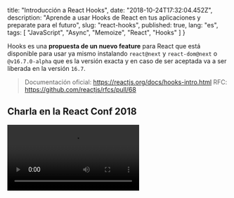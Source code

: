 
  title: "Introducción a React Hooks",
  date: "2018-10-24T17:32:04.452Z",
  description: "Aprende a usar Hooks de React en tus aplicaciones y preparate para el futuro",
  slug: "react-hooks",
  published: true,
  lang: "es",
  tags: [
    "JavaScript",
    "Async",
    "Memoize",
    "React",
    "Hooks"
  ]
}


Hooks es una **propuesta de un nuevo feature** para React que está disponible para usar ya mismo instalando `react@next` y `react-dom@next` o `@v16.7.0-alpha` que es la versión exacta y en caso de ser aceptada va a ser liberada en la versión `16.7`.

> Documentación oficial: https://reactjs.org/docs/hooks-intro.html
> RFC: https://github.com/reactjs/rfcs/pull/68

## Charla en la React Conf 2018

<Video src="https://www.youtube.com/embed/dpw9EHDh2bM" />

Los hooks vienen con la idea de ser una solución para varios problemas al usar React como son la dificultad de reusar lógica entre componente, componentes complejos que se vuelven difíciles de entender y el simple hecho de que usar clases hace más difícil que usar funciones directamente.

## Adopción Gradual

Algo importante es que los Hooks son _**completamente opcionales**_ y no es necesario usarlos, se puede y se va a poder seguir usando y actualizando React sin problemas mientras se usan clases en vez de hooks.

## Usando hooks: `useState`

Veamos como usar un hooks, para esto vamos a comparar clases y hooks haciendo el mismo código, una componente que mantiene el estado de un input y lo actualiza cuando se escribe en el.

```js
import React, { Component } from "react";

class Input extends Component {
  state = {
    value: this.props.defaultValue,
  };

  handleChange = event => {
    this.setState({
      value: event.target.value
    });
  }

  render() {
    const { value } = this.state;
    return (
      <input value={value} onChange={this.handleChange} />
    );
  }
}
```

Así es como se vería nuestro componente. Ahora veamos como se haría usando Hooks.

```js
import React, { useState } from "react";

function Input({ defaultValue }) {
  const [value, setValue] = useState(defaultValue);
  function handleChange(event) {
    setValue(event.target.value);
  }
  return (
    <input value={value} onChange={handleChange} />
  );
}
```

¿Cómo funciona? El hook `useState` nos permite pasar un valor por inicial a nuestro estado y nos devuelve un array, el primer elemento de dicho array es el valor actual y el segundo es la función para actualizar, como `this.setState`, este array lo descomponemos en `value` y `setValue`, el nombre puede ser el que quieras para ambos.

> _Nota_: Se usa un array y no un objeto debido a que el objeto tendría nombres para sus propiedades haciendo más largo ponerles cualquier nombre al necesitar hacer `{ state: value, setState: setValue } = useState(defaultValue)`, especialmente al usar múltiples `useState`.

Después creamos la función para manejar el evento `change` que usa `setValue` y devolvemos el input usando `value` y nuestro `handleChange`. Con esto React va a crear el estado de nuestro componente y actualizarlo cada vez que `handleChange` se ejecute, al actualizarse el estado se va a volver a renderizar `Input`.

Exactamente igual que como funcionan las clases, pero sin el overhead de hacer `extend`, un método `render` y el uso de `this`, cosa que quizás para un desarrollador con experiencia en React sea fácil mas para un desarrollador que está aprendiendo React y capaz que hasta JavaScript puede ser más complicado.

### Múltiples estados

Ya vimos como funciona, que ocurre queremos usar un estado más complejo y con varias propiedades? Una opción es pasar un objeto como estado inicial y después encargarse de actualizar solo ciertas propiedades, de forma similar a como funciona `this.setState`.

```js
const [state, setState] = useState({ value: '', count: 0 });
function handleChange(event) {
  setState({
    ...state,
    value: event.target.value
  });
}
function handleClick() {
  setState({
    ...state,
    count: state.count + 1
  });
}
```

Y aunque esto funciona no es ideal, lo mejor en este caso es simplemente usar `useState` dos veces para tener dos estado.

```js
const [count, setCount] = useState(0);
const [value, setValue] = useState('');
function handleChange(event) {
  setValue(event.target.value);
}
function handleClick() {
  setCount(count + 1);
}
```

> _Nota_: El órden en el que se ejecutan los `useState` es importante, si este cambiara React podría pasar el valor de count a value y viceversa. Es _muy raro_ que cambie el orden, pero es importante tenerlo en cuenta por si pasa.

## Usando hooks: `useEffect`

Ya vimos como reemplazar el uso del estado con hooks, ahora veamos como reemplazar el uso de los métodos del ciclo de vida con estos. Para eso tenemos un hooks llamado `useEffect` que nos permite realizar efectos o más específicamente efectos secundarios.

Este hook se ejecuta **después** de cada render del componente lo que lo hace similar a `componentDidMount` y `componentDidUpdate`. Veamos un ejemplo con clases y con el hook.

```js
import React, { Component } from "react";

class Count extends Component {
  state = {
    count: 0,
  }
  componentDidMount() {
    document.title = `Clicks: ${this.state.count}`;
  }
  componentDidUpdate() {
    document.title = `Clicks: ${this.state.count}`;
  }
  handleClick = () => {
    this.setState(state => ({ count: state.count + 1 }));
  }
  render() {
    return (
      <button onClick={this.handleClick}>Clicks: {this.state.count};
    )
  }
}
```

Nuestro componente `Count` cuenta los clicks y actualiza el título de la página para indicar la cantidad de clicks realizados. Veamos ahora como hacerlo con hooks.

```js
import React, { useState, useEffect } from "react";

function Count() {
  const [count, setCount] = useState(0);

  useEffect(() => {
    document.title = `Clicks: ${count}`;
  });

  return (
    <button onClick={() => setCount(state.count + 1)}>Clicks: {count};
  );
}
```

Como vemos `useEffect` recibe una función y la ejecuta después de cada render lo que lo vuelve un reemplazo no solo de `componentDidMount` sino también de `componentDidUpdate`. Como extra las funciones que se ejecutan en `useEffect` no impiden que el navegador actualize la pantalla por lo que proveen un mejor rendimiento.

### Limpieza de efectos

En algunos casos es posible que necesitemos hacer una limpieza al desmontar el componente. Digamos que queremos escuchar todos los clicks de la página ahora en vez de un solo botón, para esto con clases usaríamos `componentDidMount` para agregar un event listener y `componentWillUnmount` para eliminarlo.

```js
import React, { Component } from "react";

class ClickCounter extends Component {
  state = {
    count: 0
  };

  componentDidMount() {
    window.addEventListener('click', this.handleClick);
  }

  componentWillUnmount() {
    window.removeEventListener('click', this.handleClick);
  }

  handleClick = () => {
    this.setState(state => ({ count: state.count + 1 }));
  };

  render() {
    return (
      <p>Clicks: {this.state.count}</p>
    )
  }
}
```

Estos se puede lograr usando hooks. Veamos como.

```js
import React, { useState, useEffect } from "react";

function ClickCounter() {
  const [count, setCount] = useState(0);

  function handleClick() {
    setCount(count + 1);
  }

  useEffect(() => {
    window.addEventListener('click', handleClick);
    return () => window.removeEventListener('click', handleClick);
  });

  return (
    <p>Clicks: {count}</p>
  );
}
```

Movemos la función que actualiza nuestro estado por fuera de `useEffect` y realizamos el `addEventListener` dentro de esto. Adicionalmente devolvemos una función que ejecuta `removeEventListener`. React va a ejecutar esta función después de desmontar y antes de actualizar el componente por lo que entre cada render se va a eliminar el listener anterior y agregar uno nuevo, cuando no haya un nuevo render simplemente va a eliminar el último listener.

Con esto podemos ejecutar código después del montado, después de una actualización y antes de desmontar.

> _Nota_: La razón de que se ejecute `removeEventListener` antes del update es debido a que si nuestro efecto se basa en datos que llegan por `props` y estos cambian es necesario en `componentDidUpdate` volver a agregar nuestros listener. Esto se puede evitar como veremos más adelante.

### Múltiples efectos

En caso de que necesitemos realizar varios efectos dentro de un mismo componente es posible usar un solo `useEffect` para ejecutarlos a todos o lo que es mejor y recomendado usar este hooks una vez por cada efecto para tener una mejor separación de responsabilidades.

```js
import React, { useState, useEffect } from "react";

function ClickCounter() {
  const [count, setCount] = useState(0);

  function handleClick() {
    setCount(count + 1);
  }

  // listen clicks
  useEffect(() => {
    window.addEventListener('click', handleClick);
    return () => window.removeEventListener('click', handleClick);
  });

  // update title
  useEffect(() => {
    document.title = `Clicks: ${count}`;
  });

  return (
    <p>Clicks: {count}</p>
  );
}
```

Con esto podemos mantener más separados los efectos según su uso.

### Obviando efectos

Antes dijimos que nuestros efectos se ejecutan y se limpian después de cada render. En caso de que no necesitemos que esto pase en `componentDidUpdate` teníamos acceso a los props y el estado anterior y nos permitía condicionar si se debería volver a agregar a realizar un efecto.

Usando hooks esto es posible pasando un segundo argumento a `useEffect`.

```js
import React, { useState, useEffect } from "react";

function ClickCounter() {
  const [count, setCount] = useState(0);

  function handleClick() {
    setCount(count + 1);
  }

  // listen clicks
  useEffect(() => {
    window.addEventListener('click', handleClick);
    return () => window.removeEventListener('click', handleClick);
  }, []);

  // update title
  useEffect(() => {
    document.title = `Clicks: ${count}`;
  }, [count]);

  return (
    <p>Clicks: {count}</p>
  );
}
```

Agregando este segundo argumento `[count]` podemos indicar que si `count` o cualquier valor ya sea estado o props no cambia entonces el efecto no debe ejecutarse.

En el caso de actualizar el título simplemente el título no se va a cambiar si la cantidad de clicks no cambian. En el caso de suscribirnos a los click de la ventana al pasar este array vacío se evitar eliminar y volver a agregar el listener de eventos en cada update, solo agregándose en el montado y eliminándose en el desmontado.

## Reglas de los Hooks

Para poder usar hooks hay ciertas reglas que se deben tener en cuenta. El equipo de React liberó un plugin de ESLint para detectar si alguna de estas reglas no se cumple.

Lo pueden descargar como `eslint-plugin-react-hooks` usando yarn o npm y agregar a su configuración usando:

```json
{
  "plugins": [
    // ...
    "react-hooks"
  ],
  "rules": {
    // ...
    "react-hooks/rules-of-hooks": "error"
  }
}
```

### Solo usarlos en el nivel superior del componente

Los hooks solo puede ser usados directo en el component y no dentro de ciclos, condiciones u otras funciones.

```js
function Component(props) {
  if (props.condition) {
    const [state, setState] = useState();
  }
}
```

El código de arriba es inválido ya que `useState` no puede ejecutarse en una condición. Si queremos ejecutar un hook como `useEffect` dentro de una condición debemos poner la condición dentro del hook.

### Solo ejecutar hooks en funciones de React

No se pueden usar hooks en funciones regulares, solo dentro de una función de React, estos son:

- Componentes de React
- Hooks personalizados

## Creando un hook personalizado

Recién dijimos que es posible ejecutar un hook dentro de otro hook personalizado. Vamos a ver como extraer la lógica de nuestros hooks anteriores usando hooks personalizados.

```js
useEffect(() => {
  document.title = `Clicks: ${count}`;
}, [count]);
```

Vamos a empezar con este efecto, para esto tenemos creamos una función llamada `useTitle` y dentro ejecutar nuestro hook, recibiendo `message` como argumento.

> _Nota_: Todos los hooks deben empezar con `use` y algo más.

```js
import { useEffect } from "react";

function useTitle(message) {
  useEffect(() => {
  document.title = message
}, [message]);
}
```

Ahora podemos cambiar nuestro componente para usar nuestro nuevo hook.

```js
import React, { useState, useEffect } from "react";
import useTitle from "./use-title";

function ClickCounter() {
  const [count, setCount] = useState(0);

  function handleClick() {
    setCount(count + 1);
  }

  // listen clicks
  useEffect(() => {
    window.addEventListener('click', handleClick);
    return () => window.removeEventListener('click', handleClick);
  }, []);

  // update title
  useTitle(`Clicks: ${count}`);

  return (
    <p>Clicks: {count}</p>
  );
}
```

Veamos ahora como extraer nuestro otro efecto.

```js
import { useEffect } from "react";

function useListener(event, handler) {
  useEffect(() => {
    window.addEventListener(event, handler);
    return () => window.removeEventListener(event, handler);
  }, []);
}
```

Ahora podemos actualizar nuestro componente para usar este segundo hook personalizado.

```js
import React, { useState } from "react";
import useTitle from "./use-title";
import useListener from "./use-listener";

function ClickCounter() {
  const [count, setCount] = useState(0);

  function handleClick() {
    setCount(count + 1);
  }

  // listen clicks
  useListener("click", handleClick);

  // update title
  useTitle(`Clicks: ${count}`);

  return (
    <p>Clicks: {count}</p>
  );
}
```

Como vemos a `useListener` le pasamos tanto el evento como el handler, esto es para poder usar nuestro hook para varios tipos de eventos globales, no solo click, y para que la función que usemos para manejar los eventos tengo dentro de su scope `setCount` y `count` y ser capaz de actualizar el estado.

Podríamos llevar esto un paso más allá y crear otro hook que envuelva a nuestro dos hooks personalizados y a useState.

```js
import { useState } from "react";
import useListener from "./use-listener";
import useTitle from "./use-title";

function useCounter() {
  const [count, setCount] = useState(0);

  function handleClick() {
    setCount(count + 1);
  }

  // listen clicks
  useListener("click", handleClick);

  // update title
  useTitle(`Clicks: ${count}`);

  // return current counter
  return count;
}
```

Y para usarlo.

```js
import React from "react";
import useCounter from "./use-counter";

function Counter() {
  const count = useCounter();
  return (
    <p>Clicks: {count}</p>
  );
}
```

Con esto extrajimos la lógica de nuestro componente en un hook personalizado el cual a su vez está compuesto de otros dos hooks personalizados.

## Aún. Más. Hooks.

Hay más hooks a parte de los mencionados arriba que son más secundarios.

### `useContext`

Este hook nos permite obtener un valor por contexto, para usarlo hay que pasar un contexto creado con `React.createContext`.

```js
import React, { useContext } from "react";
import context from "./context";

function Counter() {
  const count = useContext(context);
  return (
    <p>Clicks: {count}</p>
  );
}
```

### `useReducer`

Este hook es similar a `useState` con la diferencia de que funciona similar a Redux, el primer argument es un reducer que recibe `state` y `action` y el segundo es el estado inicial.

```js
import React, { useReducer } from "react";

const initialState = { count: 0 };

const reducer = (state, action) => {
  switch(action.type) {
    case "increment": {
      return { count: state.count + 1 };
    }
    case "decrement": {
      return { count: state.count - 1 };
    }
  }
}

function Counter() {
  const [state, dispatch] = useReducer(reducer, initialState);

  return (
    <>
      Count: {state.count}
      <button onClick={() => dispatch({type: 'reset'})}>
        Reset
      </button>
      <button onClick={() => dispatch({type: 'increment'})}>+</button>
      <button onClick={() => dispatch({type: 'decrement'})}>-</button>
    </>
  );
}
```

#### Dispatch inicial

Este hook recibe un tercer argumento que es una acción que va a ser automaticamente despachada antes de iniciar el reducer, esto nos permite inicializar el estado con valores derivados de los props del componente.

```js
import React, { useReducer } from "react";

const initialState = { count: 0 };

const reducer = (state, action) => {
  switch(action.type) {
    case "reset": {
      return { count: action.payload };
    }
    case "increment": {
      return { count: state.count + 1 };
    }
    case "decrement": {
      return { count: state.count - 1 };
    }
  }
}

function Counter({ initialCount }) {
  const [state, dispatch] = useReducer(reducer, initialState, {
    type: "reset",
    payload: initialCount
  });

  return (
    <>
      Count: {state.count}
      <button onClick={() => dispatch({type: 'reset'})}>
        Reset
      </button>
      <button onClick={() => dispatch({type: 'increment'})}>+</button>
      <button onClick={() => dispatch({type: 'decrement'})}>-</button>
    </>
  );
}
```

Con eso cuando se inicie el estado su count va a ser igual a initialCount.

### `useCallback`

Este método nos permite obtener una versión memoizada de un callback que solo va a ser regenerada si ciertos argumentos indicados al hook cambian. Esto es útil cuando necesitamos pasar una función a un componente hijo para que este actualice el estado de su padre, de esta forma el componente no va a tener problemas de doble renders.

```js
import React, { useCallback, useState, memo } from "react";

const Button = memo(({ onClick, children }) => {
  return <button onClick={onClick}>{children}</button>;
});

function Counter() {
  const [count, setCount] = useState("");
  
  const handleClick = useCallback(event => {
    setCount(count + 1);
  }, [setCount]);
  
  return (
    <>
      Clicks: {count}
      <Button onClick={handleClick}>Click me!</Button>
    </>
  );
}
```

Sin usar `useCallback` cada vez que se vuelva a renderizar `Counter` se generaría una nueva función `handleClick` lo que forzaría que se vuelva a renderizar `Button` innecesariamente, gracias a este hook solo se va a generar un nuevo `handleClick` cuando `setCount` cambie, lo que no debería pasar nunca. 

Así el HOC `memo` que agregamos a `Button` puede correctamente validar si `onClick` o `children` cambian.

### `useMemo`

Este hook nos permite memoizar un valor generado como resultado de una función, ideal para cuando necesitamos ejecutar una función pesada y necesitamos solo volver a ejecutarla si ciertos valores cambiaron.

Digamos que tenemos un string, muy grande, que nos llega como `props` y necesitamos convertirlo en un objeto usando `JSON.parse`, dependiendo del tamaño del JSON esto puede tardar por lo que vamos a memoizarlo.

```js
import React, { useMemo } from "react";
import Item from "./item";

function List({ raw }) {
  const data = useMemo(() => JSON.parse(raw), [raw]);
  return (
    <>
      {data.map(datum => <Item key={datum.id} {...datum} />)}
    </>
  )
}
```

Con esto solo volveríamos a parsear `raw` cuando este cambia. De la misma forma se podrían optimizar para muchos otros casos, aunque esto es especialmente útil cuando tenemos uno de muchos props que necesita usarse para algún cálculo pesado mientras que el resto no, de esta forma evitamos el cálculo si los demás props no cambiaron.

### `useRef`

Este hook nos devuelve un valor modificable cuya propiedad `.current` es igual al valor inicial que le pasamos al hook.

Este `ref` nos permite tanto obtener elementos del DOM para usarlos luego como guardar cualquier valor que necesitemos mantener entre renders.

```js
import React, { useRef } from "react";

function FocusInput() {
  const $input = useRef(null);
  const handleClick = () => {
    $input.current.focus();
  };
  return (
    <>
      <input ref={$input} />
      <button onClick={handleClick}>Focus</button>
    </>
  );
}
```

Con esto `$input.current` va a ser igual al elemento del DOM de nuestro input y podemos usarlo para ejecutar métodos como `.focus()`.

